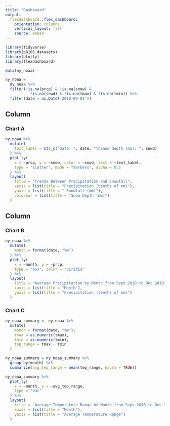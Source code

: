 ```yaml
---
title: "Dashboard"
output: 
  flexdashboard::flex_dashboard:
    orientation: columns
    vertical_layout: fill
    source: embed
---
```


```r
library(tidyverse)
library(p8105.datasets)
library(plotly)
library(flexdashboard)
```

```r
data(ny_noaa)

ny_noaa = 
  ny_noaa %>% 
  filter(!is.na(prcp) & !is.na(snow) &
           !is.na(snwd) & !is.na(tmax) & !is.na(tmin)) %>% 
  filter(date > as.Date('2010-09-01'))
```


Column {data-width=650}
-----------------------------------------------------------------------

### Chart A

```r
ny_noaa %>% 
  mutate(
    text_label = str_c("Date: ", date, "\nSnow depth (mm): ", snwd)
  ) %>% 
  plot_ly(
    x = ~prcp, y = ~snow, color = ~snwd, text = ~text_label,
    type = "scatter", mode = "markers", alpha = 0.5
  ) %>%
  layout(
    title = "Trends Between Precipitation and Snowfall", 
    xaxis = list(title = "Precipitation (tenths of mm)"), 
    yaxis = list(title = " Snowfall (mm)"),
    colorbar = list(title = "Snow Depth (mm)")
  )
```

Column {data-width=350}
-----------------------------------------------------------------------

### Chart B

```r
ny_noaa %>% 
  mutate(
    month = format(date, "%m")
  ) %>% 
  plot_ly(
    x = ~month, y = ~prcp,
    type = "box", color = "viridis"
  ) %>%
  layout(
    title = "Average Precipitation by Month from Sept 2010 to Dec 2010",
    xaxis = list(title = "Month"),
    yaxis = list(title = "Precipitation (tenths of mm)")
  )
```

### Chart C

```r
ny_noaa_summary <- ny_noaa %>%
  mutate(
    month = format(date, "%m"),
    tmax = as.numeric(tmax),
    tmin = as.numeric(tmin),
    tep_range = tmax - tmin
  )

ny_noaa_summary = ny_noaa_summary %>% 
  group_by(month) %>% 
  summarize(avg_tep_range = mean(tep_range, na.rm = TRUE))

ny_noaa_summary %>% 
  plot_ly(
    x = ~month, y = ~avg_tep_range,
    type = "bar"
  ) %>%
  layout(
    title = "Average Temperature Range by Month from Sept 2010 to Dec 2010",
    xaxis = list(title = "Month"),
    yaxis = list(title = "Average Temperature Range")
  )
```

